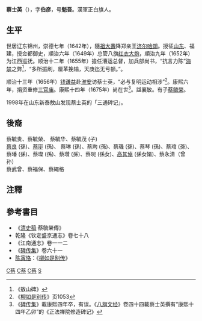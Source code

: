 {{明清人物信息框
| 姓名 = 蔡士英
| 原名 =
| 圖片名稱=
| 圖片大小 =
| 圖片說明 =
| 最高職務 = 兵部尚書
| 屆數 = 
| 國家 = 大清
| 前任 =
| 繼任 =
| 籍貫 = 遼東都指揮使司-廣寧左屯衛<br />
（今[[遼寧省|遼寧省]][[錦州市|錦州市]]）
| 爵位 = 阿思哈尼哈番
| 族裔 = 漢軍
| 旗籍 = 漢軍正白旗
| 府邸 = 
| 世系 = 
| 字號 = (字) 伯彥 (號) 魁吾	
| 諡號 =襄敏
| 出生日期 =年代不詳
| 出生地點 =
| 逝世日期 =
| 逝世地點 =
| 陵墓 =  河北卢龙蔡家坟
| 配偶 =
| 親屬 = [[蔡清|蔡清]] (始祖)<br>蔡国忠 (祖父)<br>蔡紹蔭 (父)<br>[[蔡毓榮|蔡毓榮]] (子)
| 出身 = 
| 經歷 = 
*守備 	？－-崇德7年
*佐領 	順治1年－6年
*參領(佐領署) 	順治1年－？年
*左僉都御史 	順治5年
*左副都御史(副都御史) 	順治5年－9年
*阿思哈尼哈番(男爵) 	順治6年
*正白旗漢軍副都統 	順治6年－？年
*江西巡撫 	順治9年－12年
*兵部右侍郎 	順治9年－12年
*左副都御史(巡撫江西兼) 	順治9年－12年
*漕運總督兼鳳陽巡撫(漕運總督)
**首任：順治12年－14年
**二任：順治16年－18年
*兵部左侍郎 	順治12年－17年	
*左副都御史(總督漕運巡撫鳳陽兵部左侍郎兼) 	
**首任：順治12年－14年
**二任：順治16年－18年
*兵部尚書 	順治17年－18年
| 著作 =*撫江集
*督漕奏議
*滕王閣集13卷/蔡士英編
*滕王閣續集/蔡士英編 
}}

'''蔡士英'''（{{bd|？||1675年||catIdx=C蔡}}），字'''伯彦'''，号'''魁吾'''。漢軍正白旗人。

== 生平 ==
世居辽东锦州，崇德七年（1642年），隨[[祖大壽|祖大壽]]降郑亲王[[济尔哈朗|济尔哈朗]]。授征[[山东|山东]]、福建，授佥都御史，順治六年（1649年）总管八旗[[红衣大炮|红衣大炮]]，順治九年（1652年）为江西巡抚。顺治十二年（1655年）擔任漕运总督，加兵部尚书，“抗言力陈”[[海禁|海禁]]之弊<ref>《敖山碑》</ref>，“多所振刷，厘革挽输，天庚迄无亏额。”。

顺治十三年（1656年）[[钱谦益|钱谦益]]赴[[淮安|淮安]]访蔡士英，“必与复明运动相涉”<ref>《[[柳如是别传|柳如是别传]]》页1053</ref>。康熙六年，捐资重修[[三官庙|三官庙]]。康熙十四年（1675年）尚在世<ref>《[[碑传集|碑传集]]》載康熙四年卒，有误。《[[八旗文经|八旗文经]]》卷四十四載蔡士英撰有“康熙十四年乙卯”的《正法禅院修造碑记》</ref>。諡襄敏。有子[[蔡毓榮|蔡毓榮]]。

1998年在山东新泰敖山发现蔡士英的「三通碑记」。
==後裔==
蔡毓贵、蔡毓榮、 蔡毓华、蔡毓茂 (子)<br />  
[[蔡良|蔡良]] (孫)、[[蔡珽|蔡珽]] (孫)、 蔡琳 (孫)、蔡珣 (孫)、蔡璣 (孫)、蔡琴 (孫)、蔡琯 (孫)、蔡璠 (孫)、蔡璨 (孫)、蔡瓚 (孫)、蔡琬 (孫女)、[[高其倬|高其倬]] (孫女婿)、蔡永清（曾孙）<br /> 
蔡武曾、蔡福保、蔡繩格<br />

==注釋==
{{reflist}}

==參考書目==
* 《[[清史稿|清史稿]]·蔡毓榮傳》
* 乾隆《钦定盛京通志》卷七十八
* 《江南通志》卷一一二
*《[[碑传集|碑传集]]》卷六十一
* [[陈寅恪|陈寅恪]]：《[[柳如是别传|柳如是别传]]》

{{start box}}
{{s-off}}
{{s-before|[[王文奎|王文奎]]}}
{{s-title|[[漕運總督|漕運總督]]<small>(一任)</small>|任職期間：1655年1月－1853年8月}}
{{s-after|[[亢得時|亢得時]]}}
{{s-before|[[亢得時|亢得時]]}}
{{s-title|[[漕運總督|漕運總督]]<small>(二任)</small>|任職期間：1657年7月－1661年9月}}
{{s-after|[[林起龍|林起龍]]}}
{{end box}}
{{清朝江西巡抚}}

{{DEFAULTSORT:Cai蔡}}
[[Category:清朝兵部尚書|C蔡]]
[[Category:清朝漕運總督|C蔡]]
[[Category:錦州人|C蔡]]
[[Category:蔡姓|S]]